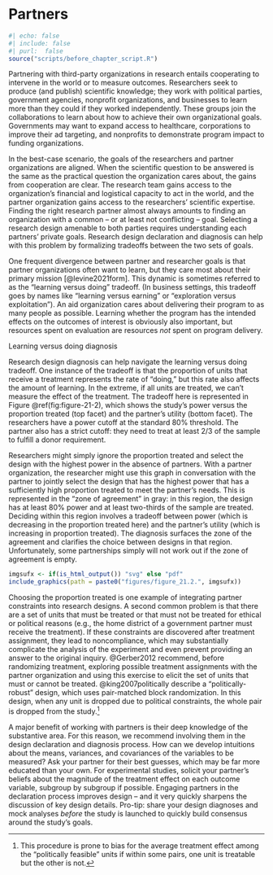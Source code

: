 # Partners

```r
#| echo: false
#| include: false
#| purl:  false
source("scripts/before_chapter_script.R")
```

Partnering with third-party organizations in research entails cooperating to intervene in the world or to measure outcomes. Researchers seek to produce (and publish) scientific knowledge; they work with political parties, government agencies, nonprofit organizations, and businesses to learn more than they could if they worked independently. These groups join the collaborations to learn about how to achieve their own organizational goals. Governments may want to expand access to healthcare, corporations to improve their ad targeting, and nonprofits to demonstrate program impact to funding organizations.

In the best-case scenario, the goals of the researchers and partner organizations are aligned. When the scientific question to be answered is the same as the practical question the organization cares about, the gains from cooperation are clear. The research team gains access to the organization's financial and logistical capacity to act in the world, and the partner organization gains access to the researchers' scientific expertise. Finding the right research partner almost always amounts to finding an organization with a common -- or at least not conflicting -- goal. Selecting a research design amenable to both parties requires understanding each partners' private goals. Research design declaration and diagnosis can help with this problem by formalizing tradeoffs between the two sets of goals.

One frequent divergence between partner and researcher goals is that partner organizations often want to learn, but they care most about their primary mission [@levine2021form]. This dynamic is sometimes referred to as the "learning versus doing" tradeoff. (In business settings, this tradeoff goes by names like "learning versus earning" or "exploration versus exploitation"). An aid organization cares about delivering their program to as many people as possible. Learning whether the program has the intended effects on the outcomes of interest is obviously also important, but resources spent on evaluation are resources *not* spent on program delivery. 

:::{.lemma #diagnosis-21-1}

Learning versus doing diagnosis

Research design diagnosis can help navigate the learning versus doing tradeoff. One instance of the tradeoff is that the proportion of units that receive a treatment represents the rate of "doing," but this rate also affects the amount of learning. In the extreme, if all units are treated, we can't measure the effect of the treatment. The tradeoff here is represented in Figure \@ref(fig:figure-21-2), which shows the study's power versus the proportion treated (top facet) and the partner's utility (bottom facet). The researchers have a power cutoff at the standard 80% threshold. The partner also has a strict cutoff: they need to treat at least 2/3 of the sample to fulfill a donor requirement. 

Researchers might simply ignore the proportion treated and select the design with the highest power in the absence of partners. With a partner organization, the researcher might use this graph in conversation with the partner to jointly select the design that has the highest power that has a sufficiently high proportion treated to meet the partner's needs. This is represented in the "zone of agreement" in gray: in this region, the design has at least 80% power and at least two-thirds of the sample are treated. Deciding within this region involves a tradeoff between power (which is decreasing in the proportion treated here) and the partner's utility (which is increasing in proportion treated). The diagnosis surfaces the zone of the agreement and clarifies the choice between designs in that region. Unfortunately, some partnerships simply will not work out if the zone of agreement is empty.

```r
imgsufx <- if(is_html_output()) "svg" else "pdf"
include_graphics(path = paste0("figures/figure_21.2.", imgsufx))
```

Choosing the proportion treated is one example of integrating partner constraints into research designs. A second common problem is that there are a set of units that must be treated or that must not be treated for ethical or political reasons (e.g., the home district of a government partner must receive the treatment). If these constraints are discovered after treatment assignment, they lead to noncompliance, which may substantially complicate the analysis of the experiment and even prevent providing an answer to the original inquiry. @Gerber2012 recommend, before randomizing treatment, exploring possible treatment assignments with the partner organization and using this exercise to elicit the set of units that must or cannot be treated. @king2007politically describe a "politically-robust" design, which uses pair-matched block randomization. In this design, when any unit is dropped due to political constraints, the whole pair is dropped from the study.^[This procedure is prone to bias for the average treatment effect among the "politically feasible" units if within some pairs, one unit is treatable but the other is not.]

A major benefit of working with partners is their deep knowledge of the substantive area. For this reason, we recommend involving them in the design declaration and diagnosis process. How can we develop intuitions about the means, variances, and covariances of the variables to be measured? Ask your partner for their best guesses, which may be far more educated than your own. For experimental studies, solicit your partner's beliefs about the magnitude of the treatment effect on each outcome variable, subgroup by subgroup if possible. Engaging partners in the declaration process improves design -- and it very quickly sharpens the discussion of key design details. Pro-tip: share your design diagnoses and mock analyses *before* the study is launched to quickly build consensus around the study's goals.

:::
